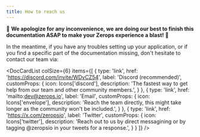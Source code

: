 ```yaml
---
title: How to reach us
---
```



:construction: **We apologize for any inconvenience, we are doing our best to finish this documentation ASAP to make your Zerops experience a blast!** :construction:

In the meantime, if you have any troubles setting up your application, or if you find a specific part of the documentation missing, don't hesitate to contact our team via:

<DocCardList colSize={6} items={[
  {
    type: 'link',
    href: 'https://discord.com/invite/WDvCZ54',
    label: 'Discord (recommended)',
    customProps: {
      icon: Icons['discord'],
      description: 'The fastest way to get help from our team and other community members.',
    }
  },
  {
    type: 'link',
    href: 'mailto:dev@zerops.io',
    label: 'Email',
    customProps: {
      icon: Icons['envelope'],
      description: 'Reach the team directly, this might take longer as the community won\'t be included.',
    }
  },
  {
    type: 'link',
    href: 'https://x.com/zeropsio',
    label: 'Twitter',
    customProps: {
      icon: Icons['twitter'],
      description: 'Reach out to us by direct messagining or by tagging @zeropsio in your tweets for a response.',
    }
  }
]} />
